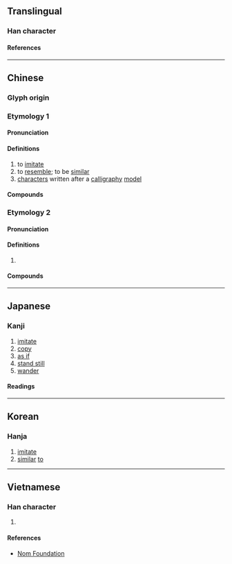 {{also|倣|彷}}
{{character info}}
==Translingual==

===Han character===
{{Han char|rn=9|rad=人|as=04|sn=6|four=20227|canj=OYHS|ids=⿰亻方}}

====References====
{{Han ref|kx=0095.020|dkj=00420|dj=0201.040|hdz=10125.060|uh=4EFF}}

----

==Chinese==

===Glyph origin===
{{Han etym}}

===Etymology 1===
{{zh-forms|alt=*倣,㑂-Zhouwen}}

====Pronunciation====
{{zh-pron
|m=fǎng
|c=fong2
|md=huōng
|mn=ml,jj,tw:hóng
|mn-t=huang2
|mc=y
|oc=y
|cat=v,n
}}

====Definitions====
{{zh-hanzi}}

# to [[imitate]]
# to [[resemble]]; to be [[similar]]
# [[character]]s written after a [[calligraphy]] [[model]]

====Compounds====
{{zh-der|仿佛|仿傚|仿冒|仿古|仿單|仿圈|仿宋本|仿宋體|仿宣紙|仿擬|仿效|仿照|仿生學|仿紙|仿羊皮紙|仿行|仿製|仿諷|仿譯詞|仿辦|仿造|仿連史紙|大仿|戲仿|摹仿|模仿|模仿性|比仿|氯仿|相仿|諧仿|降格仿諷}}

===Etymology 2===
{{zh-forms|alt=彷,方}}

====Pronunciation====
{{zh-pron
|m=páng
|c=pong4
|cat=v
}}

====Definitions====
{{zh-hanzi}}

# {{zh-alt-form|彷|to [[waver]]}}

====Compounds====
{{zh-der|仿佯|仿洋|仿偟}}

----

==Japanese==

===Kanji===
{{ja-kanji|grade=|rs=人04}}

# [[imitate]]
# [[copy]]
# [[as if]]
# [[stand still]]
# [[wander]]

====Readings====
{{ja-readings
|goon=ほう<はう, ぼう<ばう
|kanon=ほう<はう
|kun=さまよ-う
}}

----

==Korean==

===Hanja===
{{ko-hanja|방}}

# [[imitate]]
# [[similar]] [[to]]

----

==Vietnamese==

===Han character===
{{vi-readings|reading=[[phảng]], [[phẳng]], [[phàng]], [[phần]], [[phỏng]]|rs=人04}}

# {{rfdef|vi|sort=人04}}

====References====
* [http://nomfoundation.org/common/nom_details.php?codepoint=4eff Nom Foundation]